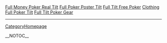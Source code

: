 
<a href=" http://tomcochrane.com/artwork/video/poker/Full-Money-Poker-Real-Tilt.html ">Full Money Poker Real Tilt</a>
<a href=" http://tomcochrane.com/artwork/video/poker/Full-Poker-Poster-Tilt.html ">Full Poker Poster Tilt</a>
<a href=" http://tomcochrane.com/artwork/video/poker/Full-Tilt-Free-Poker.html ">Full Tilt Free Poker</a>
<a href=" http://tomcochrane.com/artwork/video/poker/Clothing-Full-Poker-Tilt.html ">Clothing Full Poker Tilt</a>
<a href=" http://tomcochrane.com/artwork/video/poker/Full-Tilt-Poker-Gear.html ">Full Tilt Poker Gear</a>
----
[[CategoryHomepage]]

__NOTOC__